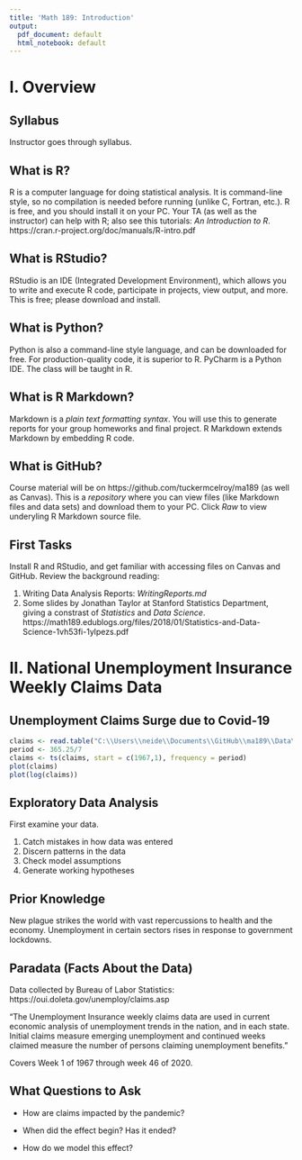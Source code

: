 ```yaml
---
title: 'Math 189: Introduction'
output:
  pdf_document: default
  html_notebook: default
---
```


# I. Overview

## Syllabus
Instructor goes through syllabus.

## What is R?
R is a computer language for doing statistical analysis. It is command-line style, so no compilation is needed before running (unlike C, Fortran, etc.). R is free, and you should install it on your PC. Your TA (as well as the instructor) can help with R; also see this tutorials: *An Introduction to R*. https://cran.r-project.org/doc/manuals/R-intro.pdf

## What is RStudio?
RStudio is an IDE (Integrated Development Environment), which allows you to write and execute R code, participate in projects, view output, and more. This is free; please download and install.

## What is Python?
Python is also a command-line style language, and can be downloaded for free. For production-quality code, it is superior to R. PyCharm is a Python IDE. The class will be taught in R.

## What is R Markdown?
Markdown is a *plain text formatting syntax*.  You will use this to generate reports for your group homeworks and final project.  R Markdown extends Markdown by embedding R code.

## What is GitHub?
Course material will be on https://github.com/tuckermcelroy/ma189 (as well as Canvas). This is a *repository* where you can view files (like Markdown files and data sets) and download them to your PC. Click *Raw* to view underyling R Markdown source file.

## First Tasks
Install R and RStudio, and get familiar with accessing files on Canvas and GitHub. Review the background reading:

1. Writing Data Analysis Reports: *WritingReports.md* 
2. Some slides by Jonathan Taylor at Stanford Statistics Department, giving a constrast of *Statistics* and *Data Science*.
https://math189.edublogs.org/files/2018/01/Statistics-and-Data-Science-1vh53fi-1ylpezs.pdf


# II.  National Unemployment Insurance Weekly Claims Data

## Unemployment Claims Surge due to Covid-19 

```r
claims <- read.table("C:\\Users\\neide\\Documents\\GitHub\\ma189\\Data\\InitialClaims.dat")
period <- 365.25/7
claims <- ts(claims, start = c(1967,1), frequency = period)
plot(claims)
plot(log(claims))
```
 

## Exploratory Data Analysis
First examine your data.

1. Catch mistakes in how data was entered
2. Discern patterns in the data
3. Check model assumptions
4. Generate working hypotheses

## Prior Knowledge

New plague strikes the world with vast repercussions to health and the economy. Unemployment in certain sectors rises in response to government lockdowns.
 
## Paradata (Facts About the Data)

Data collected by Bureau of Labor Statistics: https://oui.doleta.gov/unemploy/claims.asp

"The Unemployment Insurance weekly claims data are used in current economic analysis of unemployment trends in the nation, and in each state. Initial claims measure emerging unemployment and continued weeks claimed measure the number of persons claiming unemployment benefits."
 
Covers Week 1 of 1967 through week 46 of 2020.  
    
## What Questions to Ask

- How are claims impacted by the pandemic?

- When did the effect begin? Has it ended?  

- How do we model this effect?
